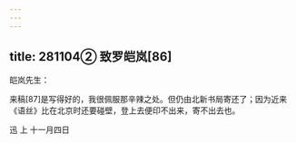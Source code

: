 ```yaml
---
---
---
```

title: 281104② 致罗皑岚[86]
---




皑岚先生：

来稿[87]是写得好的，我很佩服那辛辣之处。但仍由北新书局寄还了；因为近来《语丝》比在北京时还要碰壁，登上去便印不出来，寄不出去也。

迅 上 十一月四日